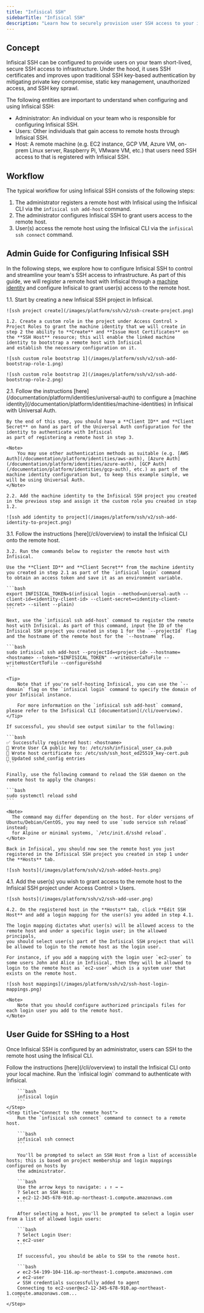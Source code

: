 ```yaml
---
title: "Infisical SSH"
sidebarTitle: "Infisical SSH"
description: "Learn how to securely provision user SSH access to your infrastructure using SSH certificates."
---
```


## Concept

Infisical SSH can be configured to provide users on your team short-lived, secure SSH access to infrastructure. Under the hood, it uses SSH certificates
and improves upon traditional SSH key-based authentication by mitigating private key compromise, static key management,
unauthorized access, and SSH key sprawl.

The following entities are important to understand when configuring and using Infisical SSH:

- Administrator: An individual on your team who is responsible for configuring Infisical SSH.
- Users: Other individuals that gain access to remote hosts through Infisical SSH.
- Host: A remote machine (e.g. EC2 instance, GCP VM, Azure VM, on-prem Linux server, Raspberry Pi, VMware VM, etc.) that users need SSH access to that is registered with Infisical SSH.

## Workflow

The typical workflow for using Infisical SSH consists of the following steps:

1. The administrator registers a remote host with Infisical using the Infisical CLI via the `infisical ssh add-host` command.
2. The administrator configures Infisical SSH to grant users access to the remote host.
3. User(s) access the remote host using the Infisical CLI via the `infisical ssh connect` command.

## Admin Guide for Configuring Infisical SSH

In the following steps, we explore how to configure Infisical SSH to control and streamline your team's SSH access to infrastructure. As part of this guide,
we will register a remote host with Infisical through a [machine identity](/documentation/platform/identities/machine-identities) and configure Infisical to grant user(s) access to the remote host.

<Steps>
  <Step title="Create an Infisical SSH project">
    1.1. Start by creating a new Infisical SSH project in Infisical.
    
    ![ssh project create](/images/platform/ssh/v2/ssh-create-project.png)
    
    1.2. Create a custom role in the project under Access Control > Project Roles to grant the machine identity that we will create in step 2 the ability to **Create** and **Issue Host Certificates** on the **SSH Host** resource; this will enable the linked machine identity to bootstrap a remote host with Infisical
    and establish the necessary configuration on it.
    
    ![ssh custom role bootstrap 1](/images/platform/ssh/v2/ssh-add-bootstrap-role-1.png)
    
    ![ssh custom role bootstrap 2](/images/platform/ssh/v2/ssh-add-bootstrap-role-2.png)
  </Step>
  <Step title="Create a machine identity for bootstrapping Infisical SSH">
    2.1. Follow the instructions [here](/documentation/platform/identities/universal-auth) to configure a [machine identity](/documentation/platform/identities/machine-identities) in Infisical with Universal Auth.

    By the end of this step, you should have a **Client ID** and **Client Secret** on hand as part of the Universal Auth configuration for the identity to authenticate with Infisical
    as part of registering a remote host in step 3.

    <Note>
        You may use other authentication methods as suitable (e.g. [AWS Auth](/documentation/platform/identities/aws-auth), [Azure Auth](/documentation/platform/identities/azure-auth), [GCP Auth](/documentation/platform/identities/gcp-auth), etc.) as part of the machine identity configuration but, to keep this example simple, we will be using Universal Auth.
    </Note>

    2.2. Add the machine identity to the Infisical SSH project you created in the previous step and assign it the custom role you created in step 1.2.

    ![ssh add identity to project](/images/platform/ssh/v2/ssh-add-identity-to-project.png)

  </Step>
  <Step title="Configure the remote host">
    3.1. Follow the instructions [here](/cli/overview) to install the Infisical CLI onto the remote host.
    
    3.2. Run the commands below to register the remote host with Infisical.

    Use the **Client ID** and **Client Secret** from the machine identity you created in step 2.1 as part of the `infisical login` command
    to obtain an access token and save it as an environment variable.

    ```bash
    export INFISICAL_TOKEN=$(infisical login --method=universal-auth --client-id=<identity-client-id> --client-secret=<identity-client-secret> --silent --plain)
    ```

    Next, use the `infisical ssh add-host` command to register the remote host with Infisical. As part of this command, input the ID of the Infisical SSH project you created in step 1 for the `--projectId` flag and the hostname of the remote host for the `--hostname` flag.

    ```bash
    sudo infisical ssh add-host --projectId=<project-id> --hostname=<hostname> --token="$INFISICAL_TOKEN" --writeUserCaToFile --writeHostCertToFile --configureSshd
    ```

    <Tip>
        Note that if you're self-hosting Infisical, you can use the `--domain` flag on the `infisical login` command to specify the domain of your Infisical instance.

        For more information on the `infisical ssh add-host` command, please refer to the Infisical CLI [documentation](/cli/overview).
    </Tip>

    If successful, you should see output similar to the following:

    ```bash
    ✅ Successfully registered host: <hostname>
    📁 Wrote User CA public key to: /etc/ssh/infisical_user_ca.pub
    📁 Wrote host certificate to: /etc/ssh/ssh_host_ed25519_key-cert.pub
    📄 Updated sshd_config entries
    ```

    Finally, use the following command to reload the SSH daemon on the remote host to apply the changes:

    ```bash
    sudo systemctl reload sshd
    ```

    <Note>
      The command may differ depending on the host. For older versions of Ubuntu/Debian/CentOS, you may need to use `sudo service ssh reload` instead;
      for Alpine or minimal systems, `/etc/init.d/sshd reload`.
    </Note>

    Back in Infisical, you should now see the remote host you just registered in the Infisical SSH project you created in step 1 under the **Hosts** tab.

    ![ssh hosts](/images/platform/ssh/v2/ssh-added-hosts.png)

  </Step>
  <Step title="Grant users access to the remote host">
    4.1. Add the user(s) you wish to grant access to the remote host to the Infisical SSH project under Access Control > Users.
    
    ![ssh hosts](/images/platform/ssh/v2/ssh-add-user.png)
    
    4.2. On the registered host in the **Hosts** tab, click **Edit SSH Host** and add a login mapping for the user(s) you added in step 4.1.

    The login mapping dictates what user(s) will be allowed access to the remote host and under a specific login user; in the allowed principals,
    you should select user(s) part of the Infisical SSH project that will be allowed to login to the remote host as the login user.

    For instance, if you add a mapping with the login user `ec2-user` to some users John and Alice in Infisical, then they will be allowed to login to the remote host as `ec2-user` which is a system user that
    exists on the remote host.

    ![ssh host mappings](/images/platform/ssh/v2/ssh-host-login-mappings.png)

    <Note>
        Note that you should configure authorized principals files for each login user you add to the remote host.
    </Note>

  </Step>
</Steps>

## User Guide for SSHing to a Host

Once Infisical SSH is configured by an administrator, users can SSH to the remote host using the Infisical CLI.

<Steps>
    <Step title="Install the Infisical CLI">
        Follow the instructions [here](/cli/overview) to install the Infisical CLI onto your local machine.
    </Step>
    <Step title="Log in with the CLI">
        Run the `infisical login` command to authenticate with Infisical.
        
        ```bash
        infisical login
        ```
    </Step>
    <Step title="Connect to the remote host">
        Run the `infisical ssh connect` command to connect to a remote host.

        ```bash
        infisical ssh connect
        ```

        You'll be prompted to select an SSH Host from a list of accessible hosts; this is based on project membership and login mappings configured on hosts by
        the administrator.

        ```bash
        Use the arrow keys to navigate: ↓ ↑ → ←
        ? Select an SSH Host:
        ▸ ec2-12-345-678-910.ap-northeast-1.compute.amazonaws.com
        ```

        After selecting a host, you'll be prompted to select a login user from a list of allowed login users:

        ```bash
        ? Select Login User:
        ▸ ec2-user
        ```

        If successful, you should be able to SSH to the remote host.

        ```bash
        ✔ ec2-54-199-104-116.ap-northeast-1.compute.amazonaws.com
        ✔ ec2-user
        ✔ SSH credentials successfully added to agent
        Connecting to ec2-user@ec2-12-345-678-910.ap-northeast-1.compute.amazonaws.com...
        ```
    </Step>

</Steps>
